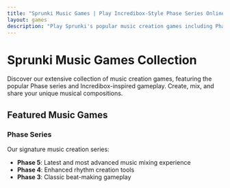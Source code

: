 ```yaml
---
title: "Sprunki Music Games | Play Incredibox-Style Phase Series Online"
layout: games
description: "Play Sprunki's popular music creation games including Phase 3-5, Pyramixed and Retake. Create beats, mix music and share your compositions in our rhythm game collection."
---
```


# Sprunki Music Games Collection

Discover our extensive collection of music creation games, featuring the popular Phase series and Incredibox-inspired gameplay. Create, mix, and share your unique musical compositions.

## Featured Music Games

### Phase Series
Our signature music creation series:
- **Phase 5**: Latest and most advanced music mixing experience
- **Phase 4**: Enhanced rhythm creation tools
- **Phase 3**: Classic beat-making gameplay